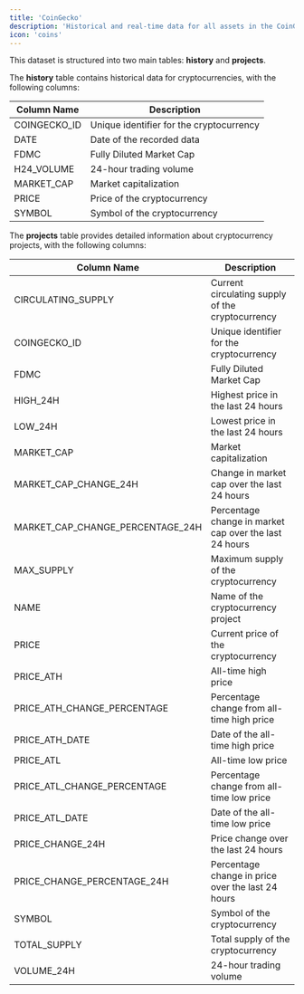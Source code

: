 ```yaml
---
title: 'CoinGecko'
description: 'Historical and real-time data for all assets in the CoinGecko universe.'
icon: 'coins'
---
```


This dataset is structured into two main tables: **history** and **projects**.

The **history** table contains historical data for cryptocurrencies, with the following columns:

| Column Name  | Description                              |
| ------------ | ---------------------------------------- |
| COINGECKO_ID | Unique identifier for the cryptocurrency |
| DATE         | Date of the recorded data                |
| FDMC         | Fully Diluted Market Cap                 |
| H24_VOLUME   | 24-hour trading volume                   |
| MARKET_CAP   | Market capitalization                    |
| PRICE        | Price of the cryptocurrency              |
| SYMBOL       | Symbol of the cryptocurrency             |

The **projects** table provides detailed information about cryptocurrency projects, with the following columns:

| Column Name                      | Description                                            |
| -------------------------------- | ------------------------------------------------------ |
| CIRCULATING_SUPPLY               | Current circulating supply of the cryptocurrency       |
| COINGECKO_ID                     | Unique identifier for the cryptocurrency               |
| FDMC                             | Fully Diluted Market Cap                               |
| HIGH_24H                         | Highest price in the last 24 hours                     |
| LOW_24H                          | Lowest price in the last 24 hours                      |
| MARKET_CAP                       | Market capitalization                                  |
| MARKET_CAP_CHANGE_24H            | Change in market cap over the last 24 hours            |
| MARKET_CAP_CHANGE_PERCENTAGE_24H | Percentage change in market cap over the last 24 hours |
| MAX_SUPPLY                       | Maximum supply of the cryptocurrency                   |
| NAME                             | Name of the cryptocurrency project                     |
| PRICE                            | Current price of the cryptocurrency                    |
| PRICE_ATH                        | All-time high price                                    |
| PRICE_ATH_CHANGE_PERCENTAGE      | Percentage change from all-time high price             |
| PRICE_ATH_DATE                   | Date of the all-time high price                        |
| PRICE_ATL                        | All-time low price                                     |
| PRICE_ATL_CHANGE_PERCENTAGE      | Percentage change from all-time low price              |
| PRICE_ATL_DATE                   | Date of the all-time low price                         |
| PRICE_CHANGE_24H                 | Price change over the last 24 hours                    |
| PRICE_CHANGE_PERCENTAGE_24H      | Percentage change in price over the last 24 hours      |
| SYMBOL                           | Symbol of the cryptocurrency                           |
| TOTAL_SUPPLY                     | Total supply of the cryptocurrency                     |
| VOLUME_24H                       | 24-hour trading volume                                 |
